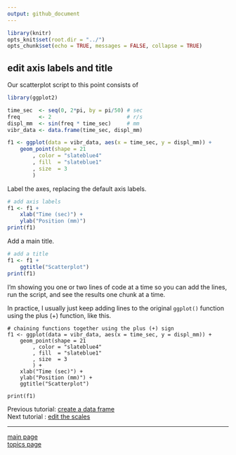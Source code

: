 ```yaml
---
output: github_document
---
```


```r
library(knitr)
opts_knit$set(root.dir = "../")
opts_chunk$set(echo = TRUE, messages = FALSE, collapse = TRUE)
```

## edit axis labels and title 

Our scatterplot script to this point consists of

```r
library(ggplot2)

time_sec  <- seq(0, 2*pi, by = pi/50) # sec
freq      <- 2                        # r/s
displ_mm  <- sin(freq * time_sec)     # mm
vibr_data <- data.frame(time_sec, displ_mm)

f1 <- ggplot(data = vibr_data, aes(x = time_sec, y = displ_mm)) +
	geom_point(shape = 21
		, color = "slateblue4"
		, fill  = "slateblue1"
		, size  = 3
		)
```

Label the axes, replacing the default axis labels. 

```r
# add axis labels
f1 <- f1 + 
	xlab("Time (sec)") + 
	ylab("Position (mm)")
print(f1)
```

Add a main title. 
 
```r
# add a title
f1 <- f1 + 
	ggtitle("Scatterplot")
print(f1)
```

I'm showing you one or two lines of code at a time so you can add the lines, run the script, and see the results one chunk at a time. 

In practice, I usually just keep adding lines to the original `ggplot()` function using the plus (+) function, like this.   

```
# chaining functions together using the plus (+) sign
f1 <- ggplot(data = vibr_data, aes(x = time_sec, y = displ_mm)) +
	geom_point(shape = 21
		, color = "slateblue4"
		, fill  = "slateblue1"
		, size  = 3
		) +
	xlab("Time (sec)") + 
	ylab("Position (mm)") +
	ggtitle("Scatterplot")
	
print(f1)
```





Previous tutorial: [create a data frame](tut-0305_edit-data-markers.md)<br>
Next tutorial : [edit the scales](tut-0307_edit-scales.md) 

---

[main page](../README.md)<br> 
[topics page](README-by-topic.md)
